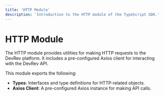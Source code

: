 ```yaml
---
title: 'HTTP Module'
description: 'Introduction to the HTTP module of the TypeScript SDK.'
---
```


# HTTP Module

The HTTP module provides utilities for making HTTP requests to the DevRev platform. It includes a pre-configured Axios client for interacting with the DevRev API.

This module exports the following:
- **Types**: Interfaces and type definitions for HTTP-related objects.
- **Axios Client**: A pre-configured Axios instance for making API calls.
